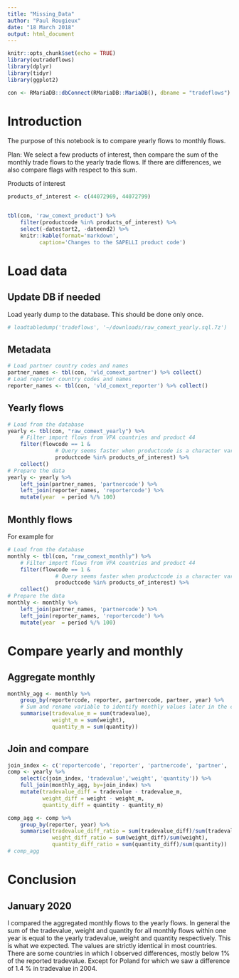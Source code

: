 ```yaml
---
title: "Missing_Data"
author: "Paul Rougieux"
date: "18 March 2018"
output: html_document
---
```


```r
knitr::opts_chunk$set(echo = TRUE)
library(eutradeflows)
library(dplyr)
library(tidyr)
library(ggplot2)

con <- RMariaDB::dbConnect(RMariaDB::MariaDB(), dbname = "tradeflows")
```


# Introduction

The purpose of this notebook is to compare yearly flows to monthly flows. 

Plan: 
We select a few products of interest, then compare the sum of the monthly trade flows to the yearly trade flows. 
If there are differences, we also compare flags with respect to this sum. 

Products of interest
```r
products_of_interest <- c(44072969, 44072799)


tbl(con, 'raw_comext_product') %>% 
    filter(productcode %in% products_of_interest) %>% 
    select(-datestart2, -dateend2) %>% 
    knitr::kable(format='markdown',
          caption='Changes to the SAPELLI product code')
```




# Load data

## Update DB if needed
Load yearly dump to the database. This should be done only once. 

```r
# loadtabledump('tradeflows', '~/downloads/raw_comext_yearly.sql.7z')
```
## Metadata
```r
# Load partner country codes and names
partner_names <- tbl(con, 'vld_comext_partner') %>% collect()
# Load reporter country codes and names
reporter_names <- tbl(con, 'vld_comext_reporter') %>% collect()
```


## Yearly flows
```r
# Load from the database
yearly <- tbl(con, "raw_comext_yearly") %>%
    # Filter import flows from VPA countries and product 44
    filter(flowcode == 1 &
               # Query seems faster when productcode is a character variable
               productcode %in% products_of_interest) %>% 
    collect() 
# Prepare the data
yearly <- yearly %>% 
    left_join(partner_names, 'partnercode') %>% 
    left_join(reporter_names, 'reportercode') %>% 
    mutate(year  = period %/% 100)
```



## Monthly flows
For example for 
```r
# Load from the database
monthly <- tbl(con, "raw_comext_monthly") %>%
    # Filter import flows from VPA countries and product 44
    filter(flowcode == 1 &
               # Query seems faster when productcode is a character variable
               productcode %in% products_of_interest) %>% 
    collect()
# Prepare the data
monthly <- monthly %>% 
    left_join(partner_names, 'partnercode') %>% 
    left_join(reporter_names, 'reportercode') %>% 
    mutate(year  = period %/% 100)
```



# Compare yearly and monthly


## Aggregate monthly

```r
monthly_agg <- monthly %>% 
    group_by(reportercode, reporter, partnercode, partner, year) %>% 
    # Sum and rename variable to identify monthly values later in the comparison
    summarise(tradevalue_m = sum(tradevalue), 
              weight_m = sum(weight),
              quantity_m = sum(quantity))
```

## Join and compare

```r
join_index <- c('reportercode', 'reporter', 'partnercode', 'partner', 'year')
comp <- yearly %>% 
    select(c(join_index, 'tradevalue','weight', 'quantity')) %>% 
    full_join(monthly_agg, by=join_index) %>% 
    mutate(tradevalue_diff = tradevalue - tradevalue_m,
           weight_diff = weight - weight_m,
           quantity_diff = quantity - quantity_m) 

comp_agg <- comp %>% 
    group_by(reporter, year) %>% 
    summarise(tradevalue_diff_ratio = sum(tradevalue_diff)/sum(tradevalue),
              weight_diff_ratio = sum(weight_diff)/sum(weight),
              quantity_diff_ratio = sum(quantity_diff)/sum(quantity))
# comp_agg
```


# Conclusion 


## January 2020
I compared the aggregated monthly flows to the yearly flows. 
In general the sum of the tradevalue, weight and quantity for all monthly flows within one year is 
equal to the yearly tradevalue, weight and quantity respectively. 
This is what we expected. 
The values are strictly identical in most countries. 
There are some countries in which I observed differences, mostly below 1% of the reported tradevalue. 
Except for Poland for which we saw a difference of 1.4 % in tradevalue in 2004. 


